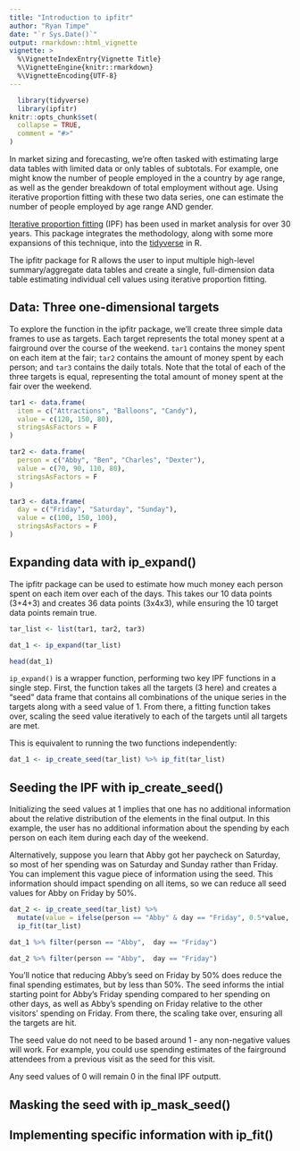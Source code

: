 ```yaml
---
title: "Introduction to ipfitr"
author: "Ryan Timpe"
date: "`r Sys.Date()`"
output: rmarkdown::html_vignette
vignette: >
  %\VignetteIndexEntry{Vignette Title}
  %\VignetteEngine{knitr::rmarkdown}
  %\VignetteEncoding{UTF-8}
---
```


```r
  library(tidyverse)
  library(ipfitr)
knitr::opts_chunk$set(
  collapse = TRUE,
  comment = "#>"
)
```

In market sizing and forecasting, we're often tasked with estimating large data tables with limited data or only tables of subtotals. For example, one might know the number of people employed in the a country by age range, as well as the gender breakdown of total employment without age. Using iterative proportion fitting with these two data series, one can estimate the number of people employed by age range AND gender.

[Iterative proportion fitting](https://en.wikipedia.org/wiki/Iterative_proportional_fitting) (IPF) has been used in market analysis for over 30 years. This package integrates the methodology, along with some more expansions of this technique, into the [tidyverse](https://github.com/tidyverse/tidyverse) in R.

The ipfitr package for R allows the user to input multiple high-level summary/aggregate data tables and create a single, full-dimension data table estimating individual cell values using iterative proportion fitting.

## Data: Three one-dimensional targets

To explore the function in the ipfitr package, we'll create three simple data frames to use as targets. Each target represents the total money spent at a fairground over the course of the weekend. `tar1` contains the money spent on each item at the fair; `tar2` contains the amount of money spent by each person; and `tar3` contains the daily totals. Note that the total of each of the three targets is equal, representing the total amount of money spent at the fair over the weekend.

```r
tar1 <- data.frame(
  item = c("Attractions", "Balloons", "Candy"),
  value = c(120, 150, 80),
  stringsAsFactors = F
)

tar2 <- data.frame(
  person = c("Abby", "Ben", "Charles", "Dexter"),
  value = c(70, 90, 110, 80),
  stringsAsFactors = F
)

tar3 <- data.frame(
  day = c("Friday", "Saturday", "Sunday"),
  value = c(100, 150, 100),
  stringsAsFactors = F
)

```

## Expanding data with ip_expand()

The ipfitr package can be used to estimate how much money each person spent on each item over each of the days. This takes our 10 data points (3+4+3) and creates 36 data points (3x4x3), while ensuring the 10 target data points remain true.

```r
tar_list <- list(tar1, tar2, tar3)

dat_1 <- ip_expand(tar_list)

head(dat_1)

```

`ip_expand()` is a wrapper function, performing two key IPF functions in a single step. First, the function takes all the targets (3 here) and creates a "seed" data frame that contains all combinations of the unique series in the targets along with a seed value of 1. From there, a fitting function takes over, scaling the seed value iteratively to each of the targets until all targets are met.

This is equivalent to running the two functions independently:
```r
dat_1 <- ip_create_seed(tar_list) %>% ip_fit(tar_list)
```

## Seeding the IPF with ip_create_seed()

Initializing the seed values at 1 implies that one has no additional information about the relative distribution of the elements in the final output. In this example, the user has no additional information about the spending by each person on each item during each day of the weekend.

Alternatively, suppose you learn that Abby got her paycheck on Saturday, so most of her spending was on Saturday and Sunday rather than Friday. You can implement this vague piece of information using the seed. This information should impact spending on all items, so we can reduce all seed values for Abby on Friday by 50%.

```r
dat_2 <- ip_create_seed(tar_list) %>% 
  mutate(value = ifelse(person == "Abby" & day == "Friday", 0.5*value, value)) %>% 
  ip_fit(tar_list)

dat_1 %>% filter(person == "Abby",  day == "Friday")

dat_2 %>% filter(person == "Abby",  day == "Friday")

```

You'll notice that reducing Abby's seed on Friday by 50% does reduce the final spending estimates, but by less than 50%. The seed informs the intial starting point for Abby's Friday spending compared to her spending on other days, as well as Abby's spending on Friday relative to the other visitors' spending on Friday. From there, the scaling take over, ensuring all the targets are hit.

The seed value do not need to be based around 1 - any non-negative values will work. For example, you could use spending estimates of the fairground attendees from a previous visit as the seed for this visit.

Any seed values of 0 will remain 0 in the final IPF outputt.

## Masking the seed with ip_mask_seed()

## Implementing specific information with ip_fit()

